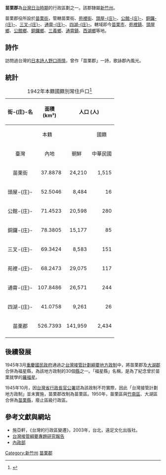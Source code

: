 {{noteTA
|1=zh-hans:庄; zh-hant:庄;
}}
'''苗栗郡'''為[[台灣日治時期|台灣日治時期]]的行政區劃之一。該郡隸屬[[新竹州|新竹州]]。

苗栗郡役所設於[[苗栗街|苗栗街]]，管轄苗栗街、[[苑裡街|苑裡街]]、[[頭屋庄|頭屋-{庄}-]]、[[公館庄|公館-{庄}-]]、[[銅鑼庄|銅鑼-{庄}-]]、[[三叉庄|三叉-{庄}-]]、[[通霄庄|通霄-{庄}-]]、[[四湖庄_(苗栗郡)|四湖-{庄}-]]。轄域即今[[苗栗市|苗栗市]]、[[苑裡鎮|苑裡鎮]]、[[頭屋鄉|頭屋鄉]]、[[公館鄉_(臺灣)|公館鄉]]、[[銅鑼鄉_(台灣)|銅鑼鄉]]、[[三義鄉_(台灣)|三義鄉]]、[[通霄鎮|通霄鎮]]、[[西湖鄉_(台灣)|西湖鄉]]等地。

== 詩作 ==
訪問過台灣的[[日本|日本]][[詩人|詩人]][[野口雨情|野口雨情]]，曾作「苗栗郡」一詩，歌詠郡內風光。

{{lang|ja|
# 残る通霄の　海軍夜桜　　波は荒波　台湾海峡<br />海の護りを　　誰が知る
# 山にゃ春風　茶の芽ものびる　　ここは頭屋　霞の中に<br />聞くもいとしや　　茶摘み唄
# 三叉わらびと　名さえも響く　　野越し山越し　遊びにおいで<br />今は摘み頃　　摘ませごろ
# 見せてやりたい　苗栗郡は　　野にも山にも　名物名所<br />七庄一街　　名がひびく
# 黄金緑と　色染めわけて　　米と甘蔗の　穂波はなびく<br />石油櫓は　　山陰に
# 中央山脈　屏風に立てて　　川は二筋　打那川に後龍<br />前は海原　　青畳
# 枇杷や白柚と　数々あれど　　味の良いのは　苗栗西瓜<br />柿は山から　　溢れ出る
# 音頭とれとれ　山まで響け　　山じや名高い　苗栗富士よ<br />月もほんのり　　空に出る}}

==統計==
{|class=wikitable align=center
|+1942年本籍國籍別常住戶口<ref>{{cite book |author=臺灣總督官房企畫部編 |title=昭和17年末 臺灣常住戶口統計 |year=1943 |publisher=臺灣總督官房企畫部 |location=臺北 |isbn= }}</ref>
|-
!rowspan=3 align=center|街-{庄}-名
!rowspan=3 align=center|面積<br>(km²)
!colspan=6 align=center|人口 (人)
!rowspan=3 align=center|人口密度<br>(人/km²)
|-----
!colspan=3 align=center|本籍
!colspan=2 align=center|國籍
!rowspan=2 align=center|計
|-----
!align=center|臺灣
!align=center|內地
!align=center|朝鮮
!align=center|中華民國
!align=center|其他外國
|-----
|align=center|苗栗街
|align=right|37.8878
|align=right|24,210
|align=right|1,515
|align=right|13
|align=right|246
|align=right|0
|align=right|25,984
|align=right|686
|-----
|align=center|頭屋-{庄}-
|align=right|52.5046
|align=right|8,484
|align=right|16
|align=right|0
|align=right|31
|align=right|0
|align=right|8,531
|align=right|162
|-----
|align=center|公館-{庄}-
|align=right|71.4523
|align=right|20,598
|align=right|280
|align=right|0
|align=right|61
|align=right|0
|align=right|20,939
|align=right|293
|-----
|align=center|銅鑼-{庄}-
|align=right|78.3805
|align=right|15,177
|align=right|85
|align=right|0
|align=right|26
|align=right|0
|align=right|15,288
|align=right|195
|-----
|align=center|三叉-{庄}-
|align=right|69.3424
|align=right|8,583
|align=right|151
|align=right|0
|align=right|59
|align=right|0
|align=right|8,793
|align=right|127
|-----
|align=center|苑裡-{庄}-
|align=right|68.2473
|align=right|29,075
|align=right|117
|align=right|0
|align=right|63
|align=right|0
|align=right|29,255
|align=right|429
|-----
|align=center|通霄-{庄}-
|align=right|107.8486
|align=right|26,571
|align=right|244
|align=right|0
|align=right|36
|align=right|0
|align=right|26,851
|align=right|249
|-----
|align=center|四湖-{庄}-
|align=right|41.0758
|align=right|9,261
|align=right|26
|align=right|0
|align=right|2
|align=right|0
|align=right|9,289
|align=right|226
|-----
!align=center|苗栗郡
!align=right|526.7393
!align=right|141,959
!align=right|2,434
!align=right|13
!align=right|524
!align=right|0
!align=right|144,930
!align=right|275
|-----
|}

==後續發展==
1945年3月[[重慶|重慶]][[國民政府|國民政府]]通過之[[台灣接管計劃綱要地方政制|台灣接管計劃綱要地方政制]]中，將苗栗郡及[[大湖郡|大湖郡]]合併為福星縣，為該地方政制的30個[[縣|縣]]之一。「福星縣」名稱，是為了紀念曾於苗栗就學的[[羅福星|羅福星]]。

1945年10月，因[[台灣省行政長官公署|台灣省行政長官公署]]認為該政制不符實際，因此「台灣接管計劃地方政制」並未實施，苗栗郡改制為苗栗區。1950年，苗栗區與[[竹南郡|竹南區]]、大湖區合併為[[苗栗縣|苗栗縣]]，廢止區級行政區。

==參考文獻與網站==
*施亞軒，《台灣的行政區變遷》，2003年，台北，遠足文化出版社。
*[http://140.115.170.1/Hakka_historyTeach/abstract_detail.php?sn=255 台灣接管綱要專題研究報告] {{Wayback|url=http://140.115.170.1/Hakka_historyTeach/abstract_detail.php?sn=255 |date=20070927145324 }}
*[https://web.archive.org/web/20080804123728/http://www.moi.gov.tw/dca/regime02_c01.asp 內政部]

{{苗栗郡}}
{{新竹州}}

[[Category:新竹州|Category:新竹州]]
[[Category:苗栗郡|]]